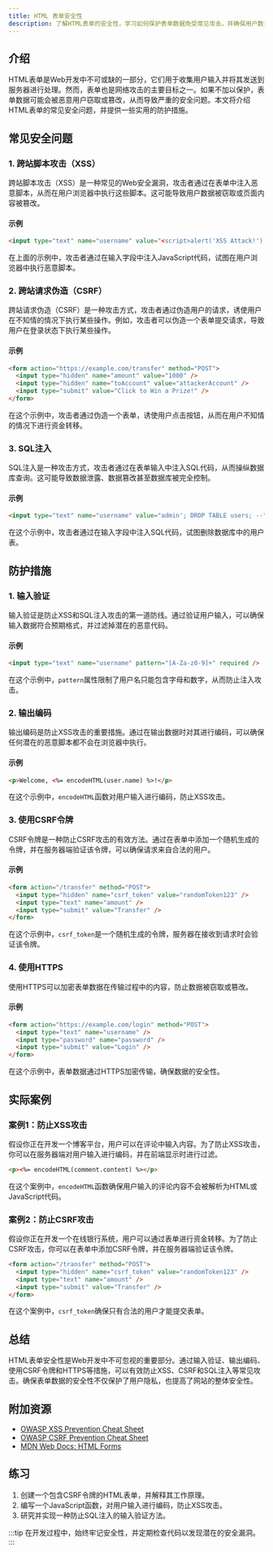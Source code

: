 ```yaml
---
title: HTML 表单安全性
description: 了解HTML表单的安全性，学习如何保护表单数据免受常见攻击，并确保用户数据的安全。
---
```


## 介绍

HTML表单是Web开发中不可或缺的一部分，它们用于收集用户输入并将其发送到服务器进行处理。然而，表单也是网络攻击的主要目标之一。如果不加以保护，表单数据可能会被恶意用户窃取或篡改，从而导致严重的安全问题。本文将介绍HTML表单的常见安全问题，并提供一些实用的防护措施。

## 常见安全问题

### 1. 跨站脚本攻击（XSS）

跨站脚本攻击（XSS）是一种常见的Web安全漏洞，攻击者通过在表单中注入恶意脚本，从而在用户浏览器中执行这些脚本。这可能导致用户数据被窃取或页面内容被篡改。

#### 示例

```html
<input type="text" name="username" value="<script>alert('XSS Attack!');</script>" />
```

在上面的示例中，攻击者通过在输入字段中注入JavaScript代码，试图在用户浏览器中执行恶意脚本。

### 2. 跨站请求伪造（CSRF）

跨站请求伪造（CSRF）是一种攻击方式，攻击者通过伪造用户的请求，诱使用户在不知情的情况下执行某些操作。例如，攻击者可以伪造一个表单提交请求，导致用户在登录状态下执行某些操作。

#### 示例

```html
<form action="https://example.com/transfer" method="POST">
  <input type="hidden" name="amount" value="1000" />
  <input type="hidden" name="toAccount" value="attackerAccount" />
  <input type="submit" value="Click to Win a Prize!" />
</form>
```

在这个示例中，攻击者通过伪造一个表单，诱使用户点击按钮，从而在用户不知情的情况下进行资金转移。

### 3. SQL注入

SQL注入是一种攻击方式，攻击者通过在表单输入中注入SQL代码，从而操纵数据库查询。这可能导致数据泄露、数据篡改甚至数据库被完全控制。

#### 示例

```html
<input type="text" name="username" value="admin'; DROP TABLE users; --" />
```

在这个示例中，攻击者通过在输入字段中注入SQL代码，试图删除数据库中的用户表。

## 防护措施

### 1. 输入验证

输入验证是防止XSS和SQL注入攻击的第一道防线。通过验证用户输入，可以确保输入数据符合预期格式，并过滤掉潜在的恶意代码。

#### 示例

```html
<input type="text" name="username" pattern="[A-Za-z0-9]+" required />
```

在这个示例中，`pattern`属性限制了用户名只能包含字母和数字，从而防止注入攻击。

### 2. 输出编码

输出编码是防止XSS攻击的重要措施。通过在输出数据时对其进行编码，可以确保任何潜在的恶意脚本都不会在浏览器中执行。

#### 示例

```html
<p>Welcome, <%= encodeHTML(user.name) %>!</p>
```

在这个示例中，`encodeHTML`函数对用户输入进行编码，防止XSS攻击。

### 3. 使用CSRF令牌

CSRF令牌是一种防止CSRF攻击的有效方法。通过在表单中添加一个随机生成的令牌，并在服务器端验证该令牌，可以确保请求来自合法的用户。

#### 示例

```html
<form action="/transfer" method="POST">
  <input type="hidden" name="csrf_token" value="randomToken123" />
  <input type="text" name="amount" />
  <input type="submit" value="Transfer" />
</form>
```

在这个示例中，`csrf_token`是一个随机生成的令牌，服务器在接收到请求时会验证该令牌。

### 4. 使用HTTPS

使用HTTPS可以加密表单数据在传输过程中的内容，防止数据被窃取或篡改。

#### 示例

```html
<form action="https://example.com/login" method="POST">
  <input type="text" name="username" />
  <input type="password" name="password" />
  <input type="submit" value="Login" />
</form>
```

在这个示例中，表单数据通过HTTPS加密传输，确保数据的安全性。

## 实际案例

### 案例1：防止XSS攻击

假设你正在开发一个博客平台，用户可以在评论中输入内容。为了防止XSS攻击，你可以在服务器端对用户输入进行编码，并在前端显示时进行过滤。

```html
<p><%= encodeHTML(comment.content) %></p>
```

在这个案例中，`encodeHTML`函数确保用户输入的评论内容不会被解析为HTML或JavaScript代码。

### 案例2：防止CSRF攻击

假设你正在开发一个在线银行系统，用户可以通过表单进行资金转移。为了防止CSRF攻击，你可以在表单中添加CSRF令牌，并在服务器端验证该令牌。

```html
<form action="/transfer" method="POST">
  <input type="hidden" name="csrf_token" value="randomToken123" />
  <input type="text" name="amount" />
  <input type="submit" value="Transfer" />
</form>
```

在这个案例中，`csrf_token`确保只有合法的用户才能提交表单。

## 总结

HTML表单安全性是Web开发中不可忽视的重要部分。通过输入验证、输出编码、使用CSRF令牌和HTTPS等措施，可以有效防止XSS、CSRF和SQL注入等常见攻击。确保表单数据的安全性不仅保护了用户隐私，也提高了网站的整体安全性。

## 附加资源

- [OWASP XSS Prevention Cheat Sheet](https://owasp.org/www-project-cheat-sheets/cheatsheets/Cross_Site_Scripting_Prevention_Cheat_Sheet.html)
- [OWASP CSRF Prevention Cheat Sheet](https://owasp.org/www-project-cheat-sheets/cheatsheets/Cross-Site_Request_Forgery_Prevention_Cheat_Sheet.html)
- [MDN Web Docs: HTML Forms](https://developer.mozilla.org/en-US/docs/Learn/Forms)

## 练习

1. 创建一个包含CSRF令牌的HTML表单，并解释其工作原理。
2. 编写一个JavaScript函数，对用户输入进行编码，防止XSS攻击。
3. 研究并实现一种防止SQL注入的输入验证方法。

:::tip
在开发过程中，始终牢记安全性，并定期检查代码以发现潜在的安全漏洞。
:::